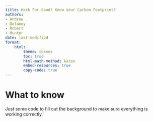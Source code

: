 ```yaml
---
title: Hack For Good! Know your Carbon Footprint!
authors:
- Andrew
- Delaney
- Robert
- Hunter
date: last-modified
format:
    html:
        theme: cosmos
        toc: true
        html-math-method: katex
        embed-resources: true
        copy-code: true
---
```


# What to know 

Just some code to fill out the background to make sure everything is working correctly.

